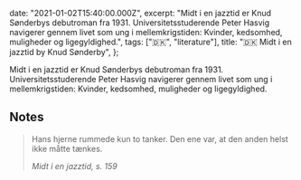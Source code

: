   date: "2021-01-02T15:40:00.000Z",
  excerpt:
    "Midt i en jazztid er Knud Sønderbys debutroman fra 1931. Universitetsstuderende Peter Hasvig navigerer gennem livet som ung i mellemkrigstiden: Kvinder, kedsomhed, muligheder og ligegyldighed.",
  tags: ["🇩🇰", "literature"],
  title: "🇩🇰 Midt i en jazztid by Knud Sønderby",
};

Midt i en jazztid er Knud Sønderbys debutroman fra 1931. Universitetsstuderende Peter Hasvig navigerer gennem livet som ung i mellemkrigstiden: Kvinder, kedsomhed, muligheder og ligegyldighed.

## Notes

> Hans hjerne rummede kun to tanker. Den ene var, at den anden helst ikke måtte tænkes.
>
> <cite>Midt i en jazztid, s. 159</cite>
